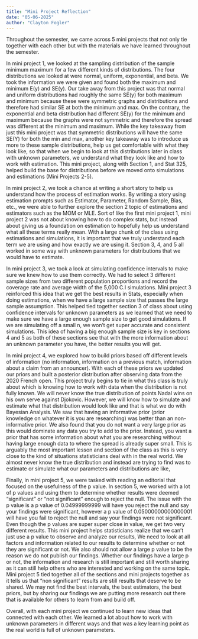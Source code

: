 ---
title: "Mini Project Reflection"
date: "05-06-2025"
author: "Clayton Fogler"
---

Throughout the semester, we came across 5 mini projects that not only tie together with each other but with the materials we have learned throughout the semester.

In mini project 1, we looked at the sampling distribution of the sample minimum maximum for a few different kinds of distributions. The four distributions we looked at were normal, uniform, exponential, and beta. We took the information we were given and found both the maximum and minimum E(y) and SE(y). Our take away from this project was that normal and uniform distributions had roughly the same SE(y) for both maximum and minimum because these were symmetric graphs and distributions and therefore had similar SE at both the minimum and max. On the contrary, the exponential and beta distribution had different SE(y) for the minimum and maximum because the graphs were not symmetric and therefore the spread was different at the minimum and maximum. While the key takeaway from just this mini project was that symmetric distributions will have the same SE(Y) for both the min and max, another key takeaway was to introduce us more to these sample distributions, help us get comfortable with what they look like, so that when we begin to look at this distributions later in class with unknown parameters, we understand what they look like and how to work with estimation. This mini project, along with Section 1, and Stat 325, helped build the base for distributions before we moved onto simulations and estimations (Mini Projects 2-5).

In mini project 2, we took a chance at writing a short story to help us understand how the process of estimation works. By writing a story using estimation prompts such as Estimator, Parameter, Random Sample, Bias, etc., we were able to further explore the section 2 topic of estimations and estimators such as the MOM or MLE. Sort of like the first mini project 1, mini project 2 was not about knowing how to do complex stats, but instead about giving us a foundation on estimation to hopefully help us understand what all these terms really mean. With a large chunk of the class using estimations and simulations, it is important that we truly understand each term we are using and how exactly we are using it. Section 3, 4, and 5 all worked in some way with unknown parameters for distributions that we would have to estimate.

In mini project 3, we took a look at simulating confidence intervals to make sure we knew how to use them correctly. We had to select 3 different sample sizes from two different population proportions and record the coverage rate and average width of the 5,000 C.I simulations. Mini project 3 reinforced this idea that we get the best results in Stats, especially when doing estimations, when we have a large sample size that passes the large sample assumption. This helped tied together section 3 of class about using confidence intervals for unknown parameters as we learned that we need to make sure we have a large enough sample size to get good simulations. If we are simulating off a small n, we won't get super accurate and consistent simulations. This idea of having a big enough sample size is key in sections 4 and 5 as both of these sections see that with the more information about an unknown parameter you have, the better results you will get.

In mini project 4, we explored how to build priors based off different levels of information (no information, information on a previous match, information about a claim from an announcer). With each of these priors we updated our priors and built a posterior distribution after observing data from the 2020 French open. This project truly begins to tie in what this class is truly about which is knowing how to work with data when the distribution is not fully known. We will never know the true distribution of points Nadal wins on his own serve against Djokovic. However, we will know how to simulate and estimate what that distribution would look like and that is what we do with Bayesian Analysis. We saw that having an informative prior (prior knowledge on whatever it is you are researching) was better than an non-informative prior. We also found that you do not want a very large prior as this would dominate any data you try to add to the prior. Instead, you want a prior that has some information about what you are researching without having large enough data to where the spread is already super small. This is arguably the most important lesson and section of the class as this is very close to the kind of situations statisticians deal with in the real world. We almost never know the true distribution and instead are trying to find was to estimate or simulate what our parameters and distributions are like,

Finally, in mini project 5, we were tasked with reading an editorial that focused on the usefulness of the p value. In section 5, we worked with a lot of p values and using them to determine whether results were deemed "significant" or "not significant" enough to reject the null. The issue with the p value is a p value of 0.04999999999 will have you reject the null and say your findings were significant, however a p value of 0.05000000000000001 will have you fail to reject the null and say your findings were not significant. Even though the p values are super super close in value, we get two very different results. This mini project helps statisticians realize that we can't just use a p value to observe and analyze our results, We need to look at all factors and information related to our results to determine whether or not they are significant or not. We also should not allow a large p value to be the reason we do not publish our findings. Whether our findings have a large p or not, the information and research is still important and still worth sharing as it can still help others who are interested and working on the same topic. Mini project 5 tied together all of the sections and mini projects together as it tells us that "non significant" results are still results that deserve to be shared. We may not find the best intervals, the best estimators, the best priors, but by sharing our findings we are putting more research out there that is available for others to learn from and build off.

Overall, with each mini project we continued to learn new ideas that connected with each other. We learned a lot about how to work with unknown parameters in different ways and that was a key learning point as the real world is full of unknown parameters.
